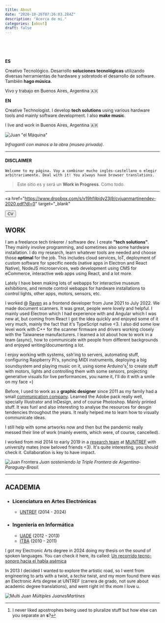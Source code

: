 ```yaml
---
title: About
date: "2020-10-26T07:26:03.284Z"
description: "Acerca de mi."
categories: [about]
draft: false
---
```


&nbsp;
&nbsp;

<br />

**ES**

Creativo Tecnológico. Desarrollo **soluciones tecnológicas** utilizando diversas herramientas de hardware y sobretodo el desarrollo de software. También **hago música**.

Vivo y trabajo en Buenos Aires, Argentina 🇦🇷

**EN**

Creative Technologist. I develop **tech solutions** using various hardware tools and mainly software development. I also **make music**.

I live and work in Buenos Aires, Argentina 🇦🇷

![Juan "el Máquina"][foto maquina]

_Infraganti con manos a la obra (museo privado)_.

---

#### **DISCLAIMER**

`Welcome to my página. Voy a combinar mucho inglés-castellano o elegir arbitrariamente. Deal with it! You always have browser translations.`

> Este sitio es y será un **Work in Progress**. Como todo.

---

<a
  href="<https://www.dropbox.com/s/v19hfilbidy23j9/cvjuanmartinendev-2020.pdf?dl=0>"
  target="_blank"
>
  <button className="bg-red-600 hover:bg-red-700 text-white font-bold py-2 px-4 rounded my-5 float-right">
    CV
  </button>
</a>

## WORK

I am a freelance tech tinkerer / software dev. I create **"tech solutions"**. They mainly involve programming, and sometimes also some hardware installation. I do my research, learn whatever tools are needed and choose those **optimal** for the job. This includes cloud services, IoT, deployment of custom software for specific needs (native apps in Electron and React Native), NodeJS microservices, web development using CMS for eCommerce, interactive web apps using React, and a lot more.

Lately I have been making lots of webapps for interactive museum exhibitions, and remote control webapps for hardware installations to control lights, other apps, motors, sensors, etc.

I worked @ [Raven](https://www.raven.com) as a frontend developer from June 2021 to July 2022. We made document scanners. It was great, people were lovely and helpful. I mainly used Electron which I had experience with and Angular which I was new at, but coming from React I got the idea quickly and enjoyed some of it very much, mainly the fact that it's TypeScript native <3. I also did some low level work with C++ for the scanner firmware and drivers working closely with the Taiwanese manufacturers. I learned a lot about how to work in a team (async), how to communicate with people from different backgrounds and enjoyed writing/documenting a lot.

I enjoy working with systems, ssh'ing to servers, automating stuff, configuring Raspberry Pi's, syncing MIDI instruments, deploying a big soundsystem and playing music on it, using some Arduino's[^1] to create stuff with motors, lights and controlling them with some sensors, projecting generative visuals for live performances, you name it, I'll do it with a smile on my face =)

Before, I used to work as a **graphic designer** since 2011 as my family had a small [communication company](https://www.landgraphic.com). Learned the Adobe pack really well, specially Illustrator and InDesign, and of course Photoshop. Mainly printed stuff. It was fun! and also interesting to analyse the resources for desgin tendencies throughout the years. It really helped me to learn how to visually communicate ideas.

I still help with some artworks now and then but the pandemic really messed their line of work (mainly events, which were, of course, cancelled).

I worked from mid 2014 to early 2019 in a [research team](https://www.intercambiostransorganicos.org) at [MUNTREF](http://untref.edu.ar/muntref/es/arte-y-ciencia/) with university mates (now beloved friends <3). It's quite interesting, you should check it. Collaboration is key to have impact.

![Juan Frontera][foto frontera]
_Juan sosteniendo la Triple Frontera de Argentina-Paraguay-Brasil._

---

## ACADEMIA

- ### Licenciatura en Artes Electrónicas

  - [UNTREF](http://untref.edu.ar/) (2014 - 2024)

- ### Ingeniería en Informática

  - [UADE](http://uade.edu.ar/) (2012 - 2013)
  - [ITBA](http://itba.edu.ar/) (2010 - 2011)

I got my Electronic Arts degree in 2024 doing my thesis on the sound of spoken languages. You can check it here, its called: [Un recorrido tecno-sonoro hacia el habla asémica](https://tfg.juanm.art/)

In 2013 I decided I wanted to explore the artistic road, so I went from engineering to arts with a twist, a _techie_ twist, and my mom found there was an Electronic Arts degree at UNTREF (carrera de grado, not sure about academic degree translations), and went right in! thx mom I love u.

![Multi Juan][foto multijuan]
_Múltiples JuanesMartines_

[^1]: I never liked apostrophes being used to pluralize stuff but how else can you separate an **s**?

[foto maquina]: ./jm-decime-maquina.jpg "Juan Laburante"
[foto frontera]: ./juanfrontera.jpg "Juan en la triple frontera"
[foto multijuan]: ./multijuan.jpg "multi juan"
